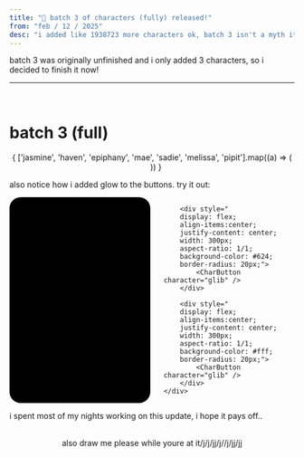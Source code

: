```yaml
---
title: "👥 batch 3 of characters (fully) released!"
from: "feb / 12 / 2025"
desc: "i added like 1938723 more characters ok, batch 3 isn't a myth it's real"
---
```


batch 3 was originally unfinished and i only added 3 characters, so i decided to finish it now!

---
<br />

# batch 3 (full)
<div style="text-align: center; max-width: 900px; gap: 12px; margin: auto;">
    {
        ['jasmine', 'haven', 'epiphany', 'mae', 'sadie', 'melissa', 'pipit'].map((a) => (
            <div style="display: inline-block; margin: 5px;">
                <CharButton
                    character={a}
                />
            </div>
        ))
    }
</div>

also notice how i added glow to the buttons. try it out:

<div style="width: fit-content; margin: auto;">
    <div style="display: flex; gap: 24px;">
        <div style="
        display: flex;
        align-items:center;
        justify-content: center;
        width: 300px;
        aspect-ratio: 1/1;
        background-color: #000;
        border-radius: 20px;">
            <CharButton character="glib" />
        </div>

        <div style="
        display: flex;
        align-items:center;
        justify-content: center;
        width: 300px;
        aspect-ratio: 1/1;
        background-color: #624;
        border-radius: 20px;">
            <CharButton character="glib" />
        </div>

        <div style="
        display: flex;
        align-items:center;
        justify-content: center;
        width: 300px;
        aspect-ratio: 1/1;
        background-color: #fff;
        border-radius: 20px;">
            <CharButton character="glib" />
        </div>
    </div>
</div>

i spent most of my nights working on this update, i hope it pays off..

<br />
<div style="display: flex; text-align: center; align-items: center; justify-content: center;">
also draw me please while youre at it <CharButton size="100" /> /j/j/jj/j//j/jj/jj
</div>